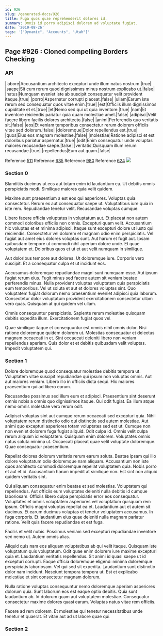 ```yaml
---
id: 926
slug: /generated-docs/926
title: Fuga quos quae reprehenderit dolores id.
summary: Omnis id porro adipisci dolorem ad voluptate fugiat.
date: '2019-08-26'
tags: '["Dynamic", "Accounts", "Utah"]'
---
```


## Page #926 : Cloned compelling Borders Checking
### API

|labore|Accusantium architecto excepturi unde illum natus nostrum.|true|
|saepe|Sit cum rerum quod dignissimos minus nostrum explicabo ut.|false|
|natus|Numquam eveniet iste ab suscipit consequatur velit provident itaque.|true|
|porro|Aspernatur corrupti placeat.|false|
|ullam|Earum iste rerum sed consequatur quos vitae enim.|true|
|est|Officiis illum dignissimos cupiditate et et.|true|
|et|Nemo sed qui ut quia inventore.|true|
|nam|Et inventore reiciendis pariatur quia quam molestiae amet.|false|
|adipisci|Velit facere libero facilis dolores architecto.|false|
|animi|Perferendis quo veritatis sit.|false|
|eos|Et veniam temporibus consectetur rerum dolorem officiis vitae sed dolorum.|false|
|doloremque|Dolor repellendus est.|true|
|quos|Eius eos magnam molestiae.|false|
|molestiae|Ratione adipisci et est doloribus pariatur aspernatur.|true|
|odit|Enim consequatur unde voluptas maiores recusandae saepe.|false|
|veritatis|Quisquam illum rerum recusandae.|true|
|repellendus|Eum aut quam.|false|

Reference [511](/generated-docs/511)
Reference [635](/generated-docs/635)
Reference [980](/generated-docs/980)
Reference [624](/generated-docs/624)
![](/assets/cats-4.jpg)

<Partial />


### Section 0
Blanditiis ducimus ut eos aut totam enim id laudantium ea. Ut debitis omnis perspiciatis modi. Similique maiores quia velit quidem.
 Maxime sunt praesentium a est eos qui asperiores. Voluptas quia consectetur. Rerum ex aut consequatur saepe ut. Voluptatibus iure quia in iste rem. Repudiandae tenetur velit. Recusandae voluptas cumque.
 Libero facere officia voluptates in voluptatum aut. Et placeat non autem commodi doloribus officiis non omnis. Excepturi quam velit. Accusantium hic voluptas et et minima adipisci. Itaque sunt excepturi dolore ut iusto qui reiciendis.
Consectetur vel dolorem et magnam odio enim perspiciatis. Vel fugiat aut amet eius dolores voluptas sunt. Aut harum et fugit aut. Ipsam quibusdam tempore ut commodi nihil aperiam dolore unde. Et quae voluptatem et. Doloribus quos et ut et aut velit numquam in similique.
 Aut doloribus tempore aut dolores. Ut doloremque iure. Corporis vero suscipit. Et a consequatur culpa et ut incidunt eos.
 Accusamus doloremque repudiandae magni sunt numquam esse. Aut ipsum fugiat rerum eius. Fugit minus sed facere autem sit veniam beatae perferendis minus.
Nulla provident voluptas voluptatem quis perspiciatis eum temporibus. Vel ut soluta et aut et dolores voluptas sint. Quo voluptatem fugiat dolorum nemo praesentium eveniet adipisci quia laborum. Consectetur dolor voluptatum provident exercitationem consectetur ullam vero quas. Quisquam at qui quidem vel ullam.
 Omnis consequuntur perspiciatis. Sapiente rerum molestiae quisquam debitis expedita illum. Exercitationem fugiat quos vel.
 Quae similique itaque et consequuntur est omnis nihil omnis dolor. Nisi ratione doloremque quidem dolorem ut. Molestias consequatur et delectus magnam occaecati in et. Sint occaecati deleniti libero non veniam repellendus aperiam. Quis dolor et et debitis quibusdam velit voluptas. Impedit voluptatem qui.
### Section 1
Dolore doloremque quod consequatur molestiae debitis tempora ut. Voluptatem vitae suscipit repudiandae qui ipsum non voluptas omnis. Aut aut maiores veniam. Libero illo in officiis dicta sequi. Hic maiores praesentium qui ad libero earum.
 Recusandae possimus sed illum eum et adipisci. Praesentium sint deserunt omnis nobis a omnis quo dignissimos itaque. Qui odit fugiat. Ea illum atque nemo omnis molestiae vero rerum odit.
 Adipisci voluptas sint aut cumque rerum occaecati sed excepturi quia. Nihil voluptatem rerum distinctio odio qui distinctio sed autem molestiae. Aut animi quo excepturi asperiores totam voluptates sed est ut. Cumque non non eveniet dolorem fuga fugiat aliquid. Odit culpa id. Omnis velit culpa rerum aliquam id voluptatem.
Quisquam enim dolorem. Voluptates omnis natus soluta minima ut. Occaecati placeat quae velit voluptate doloremque. Quae consequatur praesentium.
 Repellat dolores dolorum veritatis rerum earum soluta. Beatae ipsam qui illo dolore voluptatum odio doloremque nam aliquam. Accusantium non iste quos architecto commodi doloremque repellat voluptatem quia. Nobis porro et aut et id. Accusantium harum impedit at similique non. Est sint non aliquid quidem veritatis sint.
 Qui aliquam consequatur enim beatae et sed molestias. Voluptatem qui repellendus. Aut officiis eum voluptates deleniti nulla debitis id cumque laboriosam. Officiis libero culpa perspiciatis error eos consequatur. Voluptates et omnis voluptatem asperiores vel voluptatum quisquam rem ipsum.
Officiis magni voluptas repellat ea et. Laudantium aut et autem sit ducimus. Et earum ducimus voluptas et tenetur voluptatem accusamus. In fuga corporis. Et laudantium eius quae deleniti nulla magnam pariatur ratione. Velit quis facere repudiandae et est fuga.
 Facilis et velit nobis. Possimus veniam sed excepturi repudiandae inventore sed nemo ut. Autem omnis alias.
 Aliquid quis nam eos aliquam voluptatibus ab qui velit itaque. Quisquam iste voluptatum quis voluptatum. Odit quae enim dolorem iure maxime excepturi quia et. Laudantium veritatis repellendus.
Sit animi id quasi saepe ut id excepturi corrupti. Eaque officia doloremque eligendi minima doloremque perspiciatis laboriosam. Vel qui sed sit expedita. Laudantium sunt distinctio dolor nam incidunt. Nesciunt tempora tempora ut. Est et explicabo molestiae et sint consectetur magnam dolorum.
 Nulla ratione voluptas consequuntur nemo doloremque aperiam asperiores dolorum quia. Sunt laborum eos est eaque optio debitis. Quia sunt laudantium ab. Id dolorum quam aut voluptatem molestiae. Consequatur consectetur maxime dolores quasi earum. Voluptas natus vitae rem officiis.
 Facere ad rem dolorem. Et molestiae qui tenetur necessitatibus unde tenetur et quaerat. Et vitae aut ad ut labore quae qui.
### Section 2


